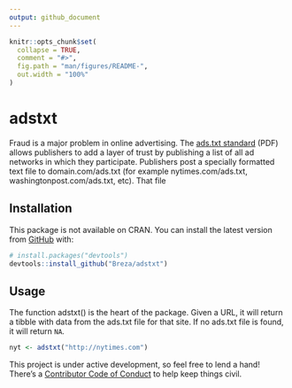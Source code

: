 ```yaml
---
output: github_document
---
```


<!-- README.md is generated from README.Rmd. Please edit that file -->

```r
knitr::opts_chunk$set(
  collapse = TRUE,
  comment = "#>",
  fig.path = "man/figures/README-",
  out.width = "100%"
)
```


# adstxt

Fraud is a major problem in online advertising. The [ads.txt standard](https://iabtechlab.com/wp-content/uploads/2017/09/IABOpenRTB_Ads.txt_Public_Spec_V1-0-1.pdf) (PDF) allows publishers to add a layer of trust by publishing a list of all ad networks in which they participate. Publishers post a specially formatted text file to domain.com/ads.txt (for example nytimes.com/ads.txt, washingtonpost.com/ads.txt, etc). That file 

## Installation

This package is not available on CRAN. You can install the latest version from [GitHub](https://github.com/) with:

``` r
# install.packages("devtools")
devtools::install_github("Breza/adstxt")
```
## Usage

The function adstxt() is the heart of the package. Given a URL, it will return a tibble with data from the ads.txt file for that site. If no ads.txt file is found, it will return `NA`.

``` r
nyt <- adstxt("http://nytimes.com")
```

This project is under active development, so feel free to lend a hand! There's a [Contributor Code of Conduct](CODE_OF_CONDUCT.md) to help keep things civil.
